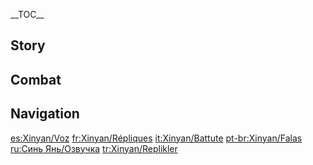 {{CharacterTabs}}
{{LanguageTabs}}
__TOC__
==Story==
{{VO/Story
|character           = Xinyan

|vo_01_01_title      = Hello
|vo_01_01_file       = VO_{language}{character} Hello.ogg
|vo_01_01_tx         = Xinyan's the name, an' rock 'n' roll's the game &mdash; and I'm the only one who plays it in [[Liyue Harbor]]. Been thinking about staging concerts elsewhere lately, but... Hmm... Well, word is that you've been all over the place, Traveler. So, what say you sign me up for your world tour? Anywhere's good!

|vo_02_01_title      = Chat: Vigor
|vo_02_01_file       = VO_{language}{character} Chat - Vigor.ogg
|vo_02_01_tx         = If there's fire in your soul, you gotta rock 'n' roll. So c'mon! Let's get movin'!
|vo_02_02_title      = Chat: New Song
|vo_02_02_file       = VO_{language}{character} Chat - New Song.ogg
|vo_02_02_tx         = I just came up with an awesome new riff, wanna hear it?
|vo_02_03_title      = Chat: Look!
|vo_02_03_file       = VO_{language}{character} Chat - Look!.ogg
|vo_02_03_tx         = Whatever's going on over there... Looks pretty rock 'n' roll to me!

<!-- Weather -->
|vo_03_01_title      = When It Rains
|vo_03_01_file       = VO_{language}{character} When It Rains.ogg
|vo_03_01_tx         = It's really comin' down... Would be all sorts of bad if my guitar got wet.
|vo_03_02_title      = When Thunder Strikes
|vo_03_02_file       = VO_{language}{character} When Thunder Strikes.ogg
|vo_03_02_tx         = This rain ain't clearin' any time soon... but the show's still on, people!
|vo_03_03_title      = When It Snows
|vo_03_03_file       = VO_{language}{character} When It Snows.ogg
|vo_03_03_tx         = Hmm... How do we attract more folks in this weather? Right! How about we stage a rock 'till you drop snowstorm endurance challenge?
|vo_03_04_title      = When the Wind Is Blowing
|vo_03_04_file       = VO_{language}{character} When the Wind Is Blowing.ogg
|vo_03_04_tx         = Ack! Gotta find some cover, quick, or my hairdo's gonna fall apart!

|vo_04_01_title      = Good Morning
|vo_04_01_file       = VO_{language}{character} Good Morning.ogg
|vo_04_01_tx         = Mornin'! I was just warming my voice up. We're in real good shape today.
|vo_04_02_title      = Good Afternoon
|vo_04_02_file       = VO_{language}{character} Good Afternoon.ogg
|vo_04_02_tx         = Alright, that's a wrap! *yawns* If there's nothin' else, I'll go take a nap somewhere...
|vo_04_03_title      = Good Evening
|vo_04_03_file       = VO_{language}{character} Good Evening.ogg
|vo_04_03_tx         = Almost about to go live over here. You comin'?
|vo_04_04_title      = Good Night
|vo_04_04_file       = VO_{language}{character} Good Night.ogg
|vo_04_04_tx         = Me? Oh, I've got a guitar to maintain, tunes to rewrite... I mean, I just got offstage, there's no way I can sleep right now.

|vo_05_01_title      = About {name}: Frightening
|vo_05_01_file       = VO_{language}{character} About {character} - Frightening.ogg
|vo_05_01_tx         = Not afraid of me, are you? Some folks say I've got eyes like knives, that I don't wear my clothes right, that I don't speak right. They give me a pretty wide berth, too. Really, can't a girl sport her own style without being looked at like she's some weird creature outta who-knows-where?
|vo_05_02_title      = About {name}: Rock 'N' Roll
|vo_05_02_file       = VO_{language}{character} About {character} - Rock 'N' Roll.ogg
|vo_05_02_tx         = Rock 'n' roll came to [[Liyue]] from [[Fontaine]], so I guess you could call it a new thing. But it's not too hot around here. Most think it's an awful racket not fit for human ears. And that's why I appreciate everyone who does come listen, haha!

|vo_06_01_title      = About Us: The Audience
|vo_06_01_file       = VO_{language}{character} About Us - The Audience.ogg
|vo_06_01_tx         = You wanna hear me play? Come to the front &mdash; it sounds best from there! *clears throat* Alright then, comin' at you from the one and only rock stage in Liyue!
|vo_06_02_title      = About Us: Kindred Spirits
|vo_06_02_friendship = 6
|vo_06_02_file       = VO_{language}{character} About Us - Kindred Spirits.ogg
|vo_06_02_tx         = And here I was wonderin' why we got on so well! So you're not from this world, and that's why you don't care for its rules. Now that's how life should be like! Lose the red tape, and live free!
|vo_06_03_title      = About Us: Invitation
|vo_06_03_friendship = 6
|vo_06_03_file       = VO_{language}{character} About Us - Invitation.ogg
|vo_06_03_tx         = I'd sure love to add some extra flavor to my rock 'n' roll. Wanna get on the drums next time? You've got a good sense of rhythm. ...You've never played? Don't sweat it, it's a question of soul, not skill! Give it a go, I just know you'll be great!

|vo_07_01_title      = About the [[Vision]]
|vo_07_01_friendship = 4
|vo_07_01_file       = VO_{language}{character} About the Vision.ogg
|vo_07_01_tx         = I'm guessin' that I'm the only person in Teyvat who uses the fire from their Vision in rock performances. Some say I should respect that power more... But the way I see it, the gods gave the Vision to me, so they like my style, don'cha think?
|vo_07_02_title      = Something to Share: Opera
|vo_07_02_file       = VO_{language}{character} Something to Share - Opera.ogg
|vo_07_02_tx         = You ever heard of opera? It's what those rich guys listen to at their banquets. It's all tenor this and falsetto that... Getting so uptight about music, ugh &mdash; it's just not rock 'n' roll.
|vo_07_03_title      = Something to Share: Naming
|vo_07_03_friendship = 4
|vo_07_03_file       = VO_{language}{character} Something to Share - Naming.ogg
|vo_07_03_tx         = I made this guitar myself, y'know? Based it off a rock 'n' roll instrument from Fontaine at first, but it stopped looking like the original real fast. I wanted to give it a rad name, like "The Fyre Lyre," or "The Jadebreaker," or "The Hill Stiller." Still, feels like we're missin' something... Any ideas?
|vo_07_04_title      = Interesting Things
|vo_07_04_file       = VO_{language}{character} Interesting Things.ogg
|vo_07_04_tx         = My favorite stage outfit's one I made by hand outta [[Silk Flower]]s. You must've seen those flowers before, haven'tcha? Passion-red, they are &mdash; a perfect match for my music!

|vo_08_01_title      = About [[Xiangling]]
|vo_08_01_friendship = 4
|vo_08_01_file       = VO_{language}{character} About Xiangling.ogg
|vo_08_01_tx         = I have dinner at the Wanmin Restaurant often. If Xiangling's got some time on her hands, we'll chat till it's real late. Eh? You wanna know what I order? See... I actually eat everything she makes. It's never the same thing, and the flavor's different each time, too. Ooh, she's the rock star of the culinary world, she is!
|vo_08_01_mention    = Xiangling
|vo_08_02_title      = About [[Zhongli]]
|vo_08_02_friendship = 4
|vo_08_02_file       = VO_{language}{character} About Zhongli.ogg
|vo_08_02_tx         = There was this one fellow who invited me to perform at his place, back when there weren't many who would give my music the time of day. I was touched, let me tell you what. Like, hey, someone gets it! I agreed right away... But when I got there, I found out that he was the consultant at the Wangsheng Funeral Parlor. What a weird guy. I mean, how was that appropriate?
|vo_08_02_mention    = Zhongli
|vo_08_03_title      = About [[Ningguang]]
|vo_08_03_friendship = 4
|vo_08_03_file       = VO_{language}{character} About Ningguang.ogg
|vo_08_03_tx         = Y'know, the Millelith used to get in my way all the time. Can't set up a stage here, can't perform there. Real bother, it was... Ahem. But after I wrote to the Ministry of Civil Affairs, I heard that the Tianquan amended one of Liyue's... Uh, some rule or something. She designated some spots for performances to take place, so long as you apply. *sigh* It's still a load of trouble if you ask me, but it's better than being harangued by those Millelith every time, so...
|vo_08_03_mention    = Ningguang
|vo_08_04_title      = About [[Baizhu]]
|vo_08_04_friendship = 4
|vo_08_04_file       = VO_{language}{character} About Baizhu.ogg
|vo_08_04_tx         = Dr. Baizhu's prescriptions are the tops at preserving my voice. I did an impromptu performance for him as thanks, but... the [[Changsheng|snake he keeps around his neck]] fainted away. Haha, now it ducks up Dr. Baizhu's sleeve every time I'm around. I only discovered afterwards that snakes are very sensitive to vibrations.
|vo_08_04_mention    = Baizhu,"The snake he keeps around his neck"
|vo_08_05_title      = About [[Beidou]]
|vo_08_05_friendship = 4
|vo_08_05_file       = VO_{language}{character} About Beidou.ogg
|vo_08_05_tx         = Her? She speaks her mind and has a big heart, and we get on great. The Crux's adventures are real epic. They've given me tons of inspiration in the past! I even wrote them a song. Nowadays, I just need to sing the first line, and most all the sailors will join in. It's fast becoming a new sea shanty, it is.
|vo_08_05_mention    = Beidou
|vo_08_06_title      = About [[Chongyun]]
|vo_08_06_friendship = 4
|vo_08_06_file       = VO_{language}{character} About Chongyun.ogg
|vo_08_06_tx         = He's one interesting guy. He looks introverted enough, but there was this one time when he came to one of my performances. A [[Xingqiu|friend]] brought him or something, and he had some words for me, but I couldn't hear 'em over the music. Before I knew it, he was right up there on the stage with me, singing and rockin' his heart out. Guess you really can't judge a book by its cover!
|vo_08_06_mention    = Chongyun,Chongyun's friend
|vo_08_07_title      = About [[Hu Tao]]
|vo_08_07_friendship = 4
|vo_08_07_file       = VO_{language}{character} About Hu Tao.ogg
|vo_08_07_tx         = I've no clue what she's thinking, going around looking all happy-clappy like that when she's the head of the Wangsheng Funeral Parlor. Always greets me cheerily too, saying "I like people who play with fire, they're good for business" or somethin' like that... She's a bit bizarre, I tell you.
|vo_08_07_mention    = Hu Tao
|vo_08_08_title      = About [[Yun Jin]]
|vo_08_08_friendship = 4
|vo_08_08_file       = VO_{language}{character} About Yun Jin.ogg
|vo_08_08_tx         = Tell you a secret &mdash; but you gotta keep it that way, you hear? She's real fond of rock 'n' roll. Comes to watch me at least three times a week no matter how packed her schedule is. You'd think that the head of Heyu Tea House's troupe would be into finer arts and all, eh? But I guess it gets suffocating after a while. Haha.
|vo_08_08_mention    = Yun Jin

|vo_09_01_title      = More About {name}: I
|vo_09_01_file       = VO_{language}{character} More About {character} - 01.ogg
|vo_09_01_tx         = You wanna know more about me? Well, aren't you just odd? Most people would do just the opposite. Well, where should we start? ...Eh, guess we'll start with rock 'n' roll.
|vo_09_02_title      = More About {name}: II
|vo_09_02_friendship = 3
|vo_09_02_file       = VO_{language}{character} More About {character} - 02.ogg
|vo_09_02_tx         = Back when I was little, the adults all said I had to be more girly, that I should learn and study all these things. Wasn't ever any good at it, though, and I'd often get roasted bad. Rock 'n' roll's a different story. No one ever taught me, but I can do it just fine. And of course, the adults say "that's unladylike!" *sigh* Talk about prejudice.
|vo_09_03_title      = More About {name}: III
|vo_09_03_friendship = 4
|vo_09_03_file       = VO_{language}{character} More About {character} - 03.ogg
|vo_09_03_tx         = Say, do you notice anything different 'bout me today? I did some facial massages to relax my mouth and eyes, and practiced smiling less broadly in front of a mirror for half an hour. So, how'd it go? Do I look a bit less fierce than usual? ...Even scarier? Huh, okay...
|vo_09_04_title      = More About {name}: IV
|vo_09_04_friendship = 5
|vo_09_04_file       = VO_{language}{character} More About {character} - 04.ogg
|vo_09_04_tx         = Thanks for staying to jam with me! It's almost time for lunch. I've brought your share as well! We've got tomatoes, sausages, fried eggs... Say what? I don't seem like the type? H&mdash;Hey now, don't you look down on me. M&mdash;Making a nice-looking meal was no problem at all!
|vo_09_05_title      = More About {name}: V
|vo_09_05_friendship = 6
|vo_09_05_file       = VO_{language}{character} More About {character} - 05.ogg
|vo_09_05_tx         = I believe in rock 'n' roll's spirit of resistance, but I don't think it means that I have to go around shoving it in people's faces. I'm perfectly capable of living normally. I can sew, I can grow flowers and keep fish, and make nice-looking meals. I'm allowed to like anything... or anyone I want, right?

|vo_10_01_title      = {name}'s Hobbies
|vo_10_01_file       = VO_{language}{character} Hobbies.ogg
|vo_10_01_tx         = Hobbies? Rock 'n' roll, of course! You ever have that something you put your all into? When everything you love comes together into one thing, the place and time loses all importance. You just need to enjoy it to the fullest, and express yourself to your hearts content! I can never get enough of that feelin'!
|vo_10_02_title      = {name}'s Troubles
|vo_10_02_file       = VO_{language}{character} Troubles.ogg
|vo_10_02_tx         = I send children a-crying every time I accidentally lock eyes with them on the road. *sigh* If only there was a way to make me look a little less scary. But I've tried everything, and nothing sticks...
|vo_10_03_title      = Favorite Food
|vo_10_03_file       = VO_{language}{character} Favorite Food.ogg
|vo_10_03_tx         = The lunch down at the Liyue dockyards rocks! Oily, meaty... Bit skimpy on the vegetables, but I could never get tired of it! Far as I'm concerned, a whole day in the dockyards is worth it just for the lunch!
|vo_10_04_title      = Least Favorite Food
|vo_10_04_file       = VO_{language}{character} Least Favorite Food.ogg
|vo_10_04_tx         = Not that I'm picky, but I can't stand bland food. If it's supposed to be salty or spicy, make it salty or spicy! You can't have a good time if you don't go all-in on the flavor! Even if all I had on hand were enough ingredients for one serving of [[Jewelry Soup]], I'd make sure I'd do right by them!

<!-- Receiving a Gift -->
|vo_11_01_title      = Receiving a Gift: I
|vo_11_01_file       = VO Xinyan Receiving a Gift - 01.ogg
|vo_11_01_tx         = Wowee, you've rocked my socks off with this one. I am moving to the groove of your awesome food! Mm-mm!

|vo_11_02_title      = Receiving a Gift: II
|vo_11_02_file       = VO Xinyan Receiving a Gift - 02.ogg
|vo_11_02_tx         = The taste ain't bad, but it's lackin' that special spark... I can help you with the presentation if you want?

|vo_11_03_title      = Receiving a Gift: III
|vo_11_03_file       = VO Xinyan Receiving a Gift - 03.ogg
|vo_11_03_tx         = Hmm... You don't mind if I add a little something to spice things up, do ya?

|vo_12_01_title      = Birthday
|vo_12_01_file       = VO_{language}{character} Birthday.ogg
|vo_12_01_tx         = Happy birthday! I made some embroidery especially for you. Check it out &mdash; I sewed both our images on in the style of Fontaine's dolls. Pretty cute, eh? ...Why are you looking at me like that? Wh&mdash;What, it's not that weird that I can do embroidery!

|vo_13_01_title      = Feelings About Ascension: Intro
|vo_13_01_ascension  = 1
|vo_13_01_file       = VO_{language}{character} Feelings About Ascension - 01.ogg
|vo_13_01_tx         = That's the groove, alright! That's what I'm talking about!
|vo_13_02_title      = Feelings About Ascension: Building Up
|vo_13_02_ascension  = 2
|vo_13_02_file       = VO_{language}{character} Feelings About Ascension - 02.ogg
|vo_13_02_tx         = I'm on fire lately. Look out for my next performance!
|vo_13_03_title      = Feelings About Ascension: Climax
|vo_13_03_ascension  = 4
|vo_13_03_file       = VO_{language}{character} Feelings About Ascension - 03.ogg
|vo_13_03_tx         = With such power, who knows what never-before-seen bangers I'll be able to come up with? Thanks so much! My next work won't disappoint!
|vo_13_04_title      = Feelings About Ascension: Conclusion
|vo_13_04_ascension  = 6
|vo_13_04_file       = VO_{language}{character} Feelings About Ascension - 04.ogg
|vo_13_04_tx         = I feel your awesome, overflowing passion! Tell you what, I'll write you a rock song. It'll be your song - and I'll play it just for you!
}}

==Combat==
{{Combat VO
|character           = Xinyan

|skill_1_tx          = Feel the beat!
|skill_2_tx          = Power chord!
|skill_3_tx          = Pyrotechnics!

|burst_1_tx          = Time to rock!
|burst_2_tx          = Shred {{sic|til'|hide=1}} I'm dead!
|burst_3_tx          = Amp it up!

|sprint-s_1_file     = Sprint Start 01,Sprint Start 02,Sprint Start 03

|glider_1_file       = Deploying Wind Glider 01,Deploying Wind Glider 02,Deploying Wind Glider 03

|chest_1_tx          = Time to celebrate! Ready? 1, 2, 3, 4...
|chest_2_tx          = This rocks!
|chest_3_tx          = Woohoo! Let me hear ya!

|low-hp_1_tx         = That was jus' the intro...
|low-hp_2_tx         = Alright, that sounded kinda bad.
|low-hp_3_tx         = I'm used to this much.

|ally-low-hp_1_tx    = Rockin' to the rescue!
|ally-low-hp_2_tx    = Hey now, don't rock till you drop!

|fallen_1_tx         = The beat's all... messed up.
|fallen_2_tx         = Didn't make it... to the chorus...
|fallen_3_tx         = Went... out of tune...

|hit-l_1_file        = Light Hit Taken 02
|hit-l_1_tx          = Tch! Not cool.
|hit-l_2_file        = Light Hit Taken 01,Light Hit Taken 03,Light Hit Taken 04,Light Hit Taken 05,Light Hit Taken 06

|hit-h_1_file        = Heavy Hit Taken 02
|hit-h_1_tx          = Hey! Not the guitar!
|hit-h_2_file        = Heavy Hit Taken 01,Heavy Hit Taken 03,Heavy Hit Taken 04,Heavy Hit Taken 05,Heavy Hit Taken 06

|join_1_tx           = I'm takin' the stage!
|join_2_tx           = Aw yeah, rock on!
|join_3_tx           = Let's jam!

|idle_1_file         = Standby 01

|atk-l_1_file        = Light Attack 01,Light Attack 02,Light Attack 03,Light Attack 04,Light Attack 05,Light Attack 06,Light Attack 07

|atk-m_1_file        = Mid Attack 01,Mid Attack 02,Mid Attack 03

|atk-h_1_file        = Heavy Attack 01,Heavy Attack 02,Heavy Attack 03

|climb_1_file        = Climbing 01,Climbing 02,Climbing 03,Climbing 04,Climbing 05

|climb-b_1_file      = Climbing Breath 01,Climbing Breath 02,Climbing Breath 03

|jump_1_file         = Jumping 01,Jumping 02,Jumping 03,Jumping 04,Jumping 05
}}

==Navigation==
{{Character Navbox|link type=vo}}

[[es:Xinyan/Voz]]
[[fr:Xinyan/Répliques]]
[[it:Xinyan/Battute]]
[[pt-br:Xinyan/Falas]]
[[ru:Синь Янь/Озвучка]]
[[tr:Xinyan/Replikler]]